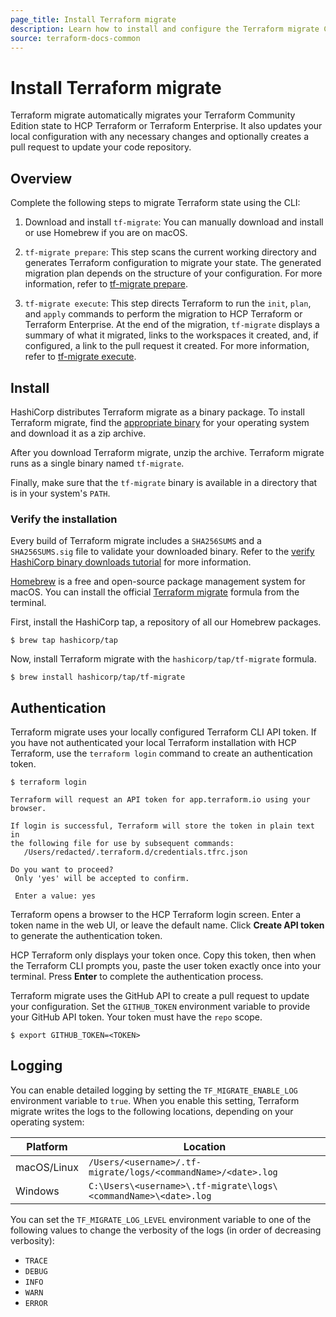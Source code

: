 ```yaml
---
page_title: Install Terraform migrate
description: Learn how to install and configure the Terraform migrate CLI tool.
source: terraform-docs-common
---
```


# Install Terraform migrate

Terraform migrate automatically migrates your Terraform Community Edition state to HCP Terraform or Terraform Enterprise. It also updates your local configuration with any necessary changes and optionally creates a pull request to update your code repository.

## Overview

Complete the following steps to migrate Terraform state using the CLI:

1.  Download and install `tf-migrate`: You can manually download and install or use Homebrew if you are on macOS. 

2.  `tf-migrate prepare`: This step scans the current working directory and generates Terraform configuration to migrate your state. The generated migration plan depends on the structure of your configuration. For more information, refer to [tf-migrate prepare](/terraform/enterprise/migrate/tf-migrate/reference/prepare).

3.  `tf-migrate execute`: This step directs Terraform to run the `init`, `plan`, and `apply` commands to perform the migration to HCP Terraform or Terraform Enterprise. At the end of the migration, `tf-migrate` displays a summary of what it migrated, links to the workspaces it created, and, if configured, a link to the pull request it created. For more information, refer to [tf-migrate execute](/terraform/enterprise/migrate/tf-migrate/reference/execute).

## Install

<Tabs>

<Tab heading="Manual installation">

HashiCorp distributes Terraform migrate as a binary package. To install Terraform migrate, find the [appropriate binary](https://releases.hashicorp.com/tf-migrate/) for your operating system and download it as a zip archive.

After you download Terraform migrate, unzip the archive. Terraform migrate runs as a single binary named `tf-migrate`.

Finally, make sure that the `tf-migrate` binary is available in a directory that is in your system's `PATH`. 

### Verify the installation

Every build of Terraform migrate includes a `SHA256SUMS` and a `SHA256SUMS.sig` file to validate your downloaded binary. Refer to the [verify HashiCorp binary downloads tutorial](https://developer.hashicorp.com/well-architected-framework/operational-excellence/verify-hashicorp-binary) for more information.

</Tab>

<Tab heading="Homebrew of macOS">

[Homebrew](https://brew.sh/) is a free and open-source package management system for macOS. You can install the official [Terraform migrate](https://github.com/hashicorp/homebrew-tap) formula from the terminal.

First, install the HashiCorp tap, a repository of all our Homebrew packages.

    $ brew tap hashicorp/tap

Now, install Terraform migrate with the `hashicorp/tap/tf-migrate` formula.

    $ brew install hashicorp/tap/tf-migrate

</Tab>

</Tabs>

## Authentication

Terraform migrate uses your locally configured Terraform CLI API token. If you have not authenticated your local Terraform installation with HCP Terraform, use the `terraform login` command to create an authentication token.

    $ terraform login

    Terraform will request an API token for app.terraform.io using your browser.

    If login is successful, Terraform will store the token in plain text in
    the following file for use by subsequent commands:
       /Users/redacted/.terraform.d/credentials.tfrc.json

    Do you want to proceed?
     Only 'yes' will be accepted to confirm.

     Enter a value: yes

Terraform opens a browser to the HCP Terraform login screen. Enter a token name in the web UI, or leave the default name. Click **Create API token** to generate the authentication token.

HCP Terraform only displays your token once. Copy this token, then when the Terraform CLI prompts you, paste the user token exactly once into your terminal. Press **Enter** to complete the authentication process.

Terraform migrate uses the GitHub API to create a pull request to update your configuration. Set the `GITHUB_TOKEN` environment variable to provide your GitHub API token. Your token must have the `repo` scope.

    $ export GITHUB_TOKEN=<TOKEN>

## Logging

You can enable detailed logging by setting the `TF_MIGRATE_ENABLE_LOG` environment variable to `true`. When you enable this setting, Terraform migrate writes the logs to the following locations, depending on your operating system:

| Platform    | Location                                                        |
| ----------- | --------------------------------------------------------------- |
| macOS/Linux | `/Users/<username>/.tf-migrate/logs/<commandName>/<date>.log`   |
| Windows     | `C:\Users\<username>\.tf-migrate\logs\<commandName>\<date>.log` |

You can set the `TF_MIGRATE_LOG_LEVEL` environment variable to one of the following values to change the verbosity of the logs (in order of decreasing verbosity): 

-   `TRACE`
-   `DEBUG` 
-   `INFO` 
-   `WARN`
-   `ERROR`
